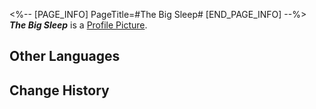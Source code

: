 <%-- [PAGE_INFO]
PageTitle=#The Big Sleep#
[END_PAGE_INFO] --%>
{{Item Infobox
|title       = ''The Big Sleep''
|id          = 210309
|image       = Item ''The Big Sleep''.png
|type        = Disk
|invCategory = Valuables
|rarity      = 3
|effect      = A record that can be played on the Express' phonograph. It might be a chance acquisition or a gift from someone else. All sorts of memories surge up when the music plays &mdash; the smiles, encounters, touches, and the excitement of battle. Maybe that is why people still collect records even as society rapidly advances.<br />The current record contains the track "The Big Sleep."
|description = <br />''If the dreamscape is so beautiful, who would want to wake up?''
}}
'''''The Big Sleep''''' is a [[Profile Picture]].

==Other Languages==
{{Other Languages
|en   = ''The Big Sleep''
|zhs  = 《长眠不醒》
|zht  = 《長眠不醒》
|ja   = 『大いなる眠り』
|ko   = ≪빅 슬립≫
|es   = Sueño eterno
|fr   = ''The Big Sleep''
|ru   = The Big Sleep
|th   = "The Big Sleep"
|vi   = Giấc Ngủ Vĩnh Hằng
|de   = „Ewiger Schlaf“
|id   = "The Big Sleep"
|pt   = "The Big Sleep"
}}

==Change History==
{{Change History|2.0}}